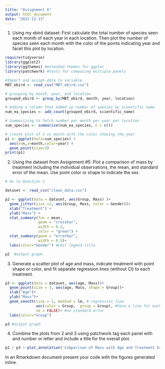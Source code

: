 ```yaml
---
title: "Assignment 6"
output: html_document
date: "2022-12-13"
---
```



1. Using my ebird dataset: First calculate the total number of species seen each month of each year in each location. Then plot the number of species seen each month with the color of the points indicating year and facet this plot by location.

```r
require(tidyverse)
library(ggplot2) 
library(ggthemes) #extended themes for ggplot
library(patchwork) #tools for composing multiple panels

#Import and assign data to variable
MBT_ebird <- read_csv("MBT_ebird.csv")

# grouping by month, year, and location
grouped_ebird <- group_by(MBT_ebird, month, year, location)

# Adding a column that added up number of species by scientific name
num_ea_species <- add_count(grouped_ebird, scientific_name)

# Summarizing to fetch number per month per year per location
sum_species <- summarize(num_ea_species, n = n())

# create plot of n vs month with the color showing the year
p1 <- ggplot(data=sum_species) +                                   
  aes(x=n,y=month,color=year) + 
  geom_point(size=3) 
print(p1)
```



2. Using the dataset from Assignment #5: Plot a comparison of mass by treatment including the individual observations, the mean, and standard error of the mean. Use point color or shape to indicate the sex.

```r
# On to Question 2 

dataset <- read_csv("clean_data.csv")

p2 <- ggplot(data = dataset, aes(Group, Mass) )+ 
  geom_jitter(size =2, aes(Group, Mass, color = Gender))+
  xlab("Treatment") + 
  ylab("Mass") +
  stat_summary(fun = mean,  
               geom = "crossbar", 
               width = 0.2, 
               color = "green") +
  stat_summary(geom = "errorbar",  
               width = 0.5)+
  labs(color="Gender") #edit legend title

p2  #output graph
```

3. Generate a scatter plot of age and mass, indicate treatment with point shape or color, and fit separate regression lines (without CI) to each treatment.

```r
p3 <- ggplot(data = dataset, aes(age, Mass))+ 
  geom_point(size = 3, aes(age, Mass, shape = Group))+ 
  xlab("Age")+ 
  ylab("Mass")+
  geom_smooth(size = 1, method = lm, # regression line
              aes(color = Group,  group = Group), #have a line for each treatment
              se = FALSE)+ #no standard error
  labs(color="Group")

p3 #output graph
```

4. Combine the plots from 2 and 3 using patchwork tag each panel with and number or letter and include a title for the overall plot.

```r
p2 / p3 + plot_annotation('Comparison of Mass with Age and Treatment Group', tag_levels = c("A", "B"))
```

In an Rmarkdown document present your code with the figures generated inline.
